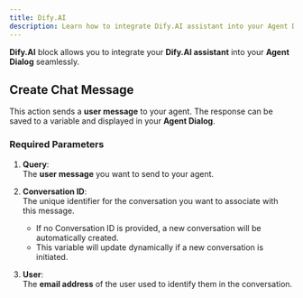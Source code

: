 ```yaml
---
title: Dify.AI
description: Learn how to integrate Dify.AI assistant into your Agent Dialog for seamless chatbot interactions.
---
```


**Dify.AI** block allows you to integrate your **Dify.AI assistant** into your **Agent Dialog** seamlessly. 

## Create Chat Message

This action sends a **user message** to your agent. The response can be saved to a variable and displayed in your **Agent Dialog**.

### Required Parameters

1. **Query**:  
   The **user message** you want to send to your agent. 

2. **Conversation ID**:  
   The unique identifier for the conversation you want to associate with this message.  
   - If no Conversation ID is provided, a new conversation will be automatically created.  
   - This variable will update dynamically if a new conversation is initiated.

3. **User**:  
   The **email address** of the user used to identify them in the conversation.
